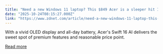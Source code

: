 ```yaml
---
title: "Need a new Windows 11 laptop? This $849 Acer is a sleeper hit I recommend"
date: "2025-10-24T08:15:27.000Z"
link: "https://www.zdnet.com/article/need-a-new-windows-11-laptop-this-849-acer-is-a-sleeper-hit-i-recommend/"
---
```


With a vivid OLED display and all-day battery, Acer's Swift 16 AI delivers the sweet spot of premium features and reasonable price point.

[Read more](https://www.zdnet.com/article/need-a-new-windows-11-laptop-this-849-acer-is-a-sleeper-hit-i-recommend/)
